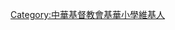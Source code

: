 {{Userbox
  |border-c = blue
  |border-s = 2
  |id-c     = blue
  |id-s     = 15
  |id-fc    = white
  |info-c   = #088000
  |info-s   = 8
  |info-fc  = blue
  |id       = 基華
  |info     = 這個用戶是'''[[中華基督教會基華小學]]'''的老師、校友或學生。
}}

[[Category:中華基督教會基華小學維基人]]
